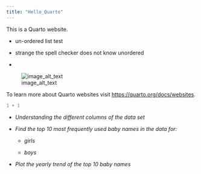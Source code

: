 ```yaml
---
title: "Hello_Quarto"
---
```


This is a Quarto website.

-   un-ordered list test

-   strange the spell checker does not know unordered

-   

![image_alt_text](images/test_image.png)

To learn more about Quarto websites visit <https://quarto.org/docs/websites>.

```r
1 + 1
```

-   *Understanding the different columns of the data set*

-   *Find the top 10 most frequently used baby names in the data for:*

    -   *girls*

    -   *boys*

-   *Plot the yearly trend of the top 10 baby names*
